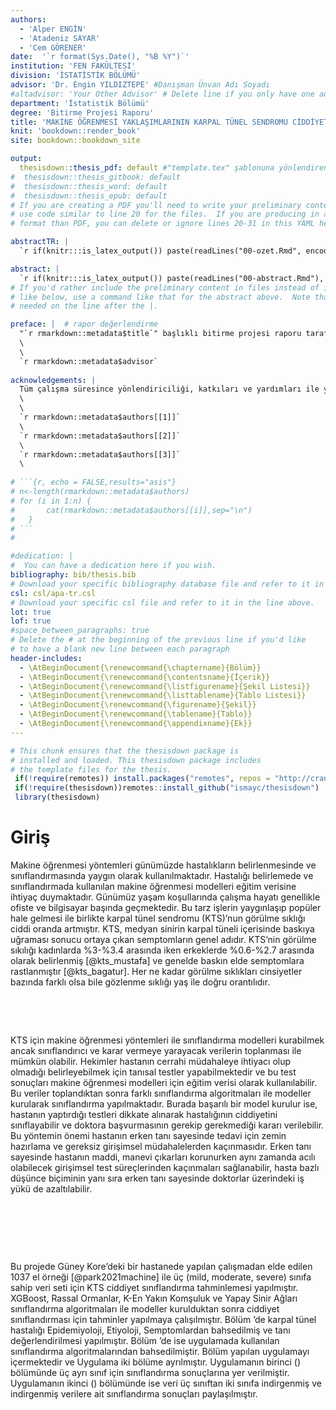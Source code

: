 ---
authors: 
  - 'Alper ENGİN'
  - 'Atadeniz SAYAR'
  - 'Cem GÖRENER'
date:  '`r format(Sys.Date(), "%B %Y")`'
institution: 'FEN FAKÜLTESİ'
division: 'İSTATİSTİK BÖLÜMÜ'
advisor: 'Dr. Engin YILDIZTEPE' #Danışman Ünvan Adı Soyadı
#altadvisor: 'Your Other Advisor' # Delete line if you only have one advisor
department: 'İstatistik Bölümü'
degree: 'Bitirme Projesi Raporu'  
title: 'MAKİNE ÖĞRENMESİ YAKLAŞIMLARININ KARPAL TÜNEL SENDROMU CİDDİYET SINIFLAMASINDA KULLANILMASI'
knit: 'bookdown::render_book'
site: bookdown::bookdown_site

output: 
  thesisdown::thesis_pdf: default #"template.tex" şablonuna yönlendiren fonksiyon
#  thesisdown::thesis_gitbook: default
#  thesisdown::thesis_word: default
#  thesisdown::thesis_epub: default
# If you are creating a PDF you'll need to write your preliminary content here or
# use code similar to line 20 for the files.  If you are producing in a different
# format than PDF, you can delete or ignore lines 20-31 in this YAML header.

abstractTR: |
  `r if(knitr:::is_latex_output()) paste(readLines("00-ozet.Rmd", encoding="UTF-8"), collapse = '\n  ')`

abstract: |
  `r if(knitr:::is_latex_output()) paste(readLines("00-abstract.Rmd"), collapse = '\n  ')`
# If you'd rather include the preliminary content in files instead of inline
# like below, use a command like that for the abstract above.  Note that a tab is 
# needed on the line after the |.

preface: |  # rapor değerlendirme
  "`r rmarkdown::metadata$title`" başlıklı bitirme projesi raporu tarafımdan okunmuş, kapsamı ve niteliği açısından bir Bitirme Projesi raporu olarak kabul edilmiştir.\
  \
  \
  `r rmarkdown::metadata$advisor`
  
acknowledgements: |
  Tüm çalışma süresince yönlendiriciliği, katkıları ve yardımları ile yanımızda olan danışmanımız `r rmarkdown::metadata$advisor` 'ye ve böyle bir çalışmayı yapmamız için bize fırsat tanıyan Dokuz Eylül Üniversitesi Fen Fakültesi İstatistik Bölümüne teşekkür ederiz.\
  \
  \
  `r rmarkdown::metadata$authors[[1]]`
  \
  `r rmarkdown::metadata$authors[[2]]`
  \
  `r rmarkdown::metadata$authors[[3]]`
  \
 
# ```{r, echo = FALSE,results="asis"}
# n<-length(rmarkdown::metadata$authors)
# for (i in 1:n) {
#       cat(rmarkdown::metadata$authors[[i]],sep="\n")
#   }
# ```
#

#dedication: |
#  You can have a dedication here if you wish. 
bibliography: bib/thesis.bib
# Download your specific bibliography database file and refer to it in the line above.
csl: csl/apa-tr.csl
# Download your specific csl file and refer to it in the line above.
lot: true
lof: true
#space_between_paragraphs: true
# Delete the # at the beginning of the previous line if you'd like
# to have a blank new line between each paragraph
header-includes:
  - \AtBeginDocument{\renewcommand{\chaptername}{Bölüm}}
  - \AtBeginDocument{\renewcommand{\contentsname}{İçerik}}
  - \AtBeginDocument{\renewcommand{\listfigurename}{Şekil Listesi}}
  - \AtBeginDocument{\renewcommand{\listtablename}{Tablo Listesi}}
  - \AtBeginDocument{\renewcommand{\figurename}{Şekil}}
  - \AtBeginDocument{\renewcommand{\tablename}{Tablo}}
  - \AtBeginDocument{\renewcommand{\appendixname}{Ek}}
---
<!--
Above is the YAML (YAML Ain't Markup Language) header that includes a lot of metadata used to produce the document.  Be careful with spacing in this header!

If you'd prefer to not include a Dedication, for example, simply delete lines 17 and 18 above or add a # before them to comment them out.  If you have other LaTeX packages you would like to include, delete the # before header-includes and list the packages after hyphens on new lines.

If you'd like to include a comment that won't be produced in your resulting file enclose it in a block like this.
-->

<!--
If you receive a duplicate label error after knitting, make sure to delete the index.Rmd file and then knit again.
-->

```{r include_packages, include = FALSE}
# This chunk ensures that the thesisdown package is
# installed and loaded. This thesisdown package includes
# the template files for the thesis.
 if(!require(remotes)) install.packages("remotes", repos = "http://cran.rstudio.com")
 if(!require(thesisdown))remotes::install_github("ismayc/thesisdown")
 library(thesisdown)

```

<!-- You'll need to include the order that you'd like Rmd files to appear in the _bookdown.yml file for PDF files and also delete the # before rmd_files: there.  You'll want to not include 00(two-hyphens)prelim.Rmd and 00-abstract.Rmd since they are handled in the YAML above differently for the PDF version.
-->

<!-- The {.unnumbered} option here means that the introduction will be "Chapter 0." You can also use {-} for no numbers
on chapters.
-->

# Giriş {.unnumbered}  

Makine öğrenmesi yöntemleri günümüzde hastalıkların belirlenmesinde ve sınıflandırmasında yaygın olarak kullanılmaktadır. Hastalığı belirlemede ve sınıflandırmada kullanılan makine öğrenmesi modelleri eğitim verisine ihtiyaç duymaktadır.  Günümüz yaşam koşullarında çalışma hayatı genellikle ofiste ve bilgisayar başında geçmektedir. Bu tarz işlerin yaygınlaşıp popüler hale gelmesi ile birlikte karpal tünel sendromu (KTS)'nun görülme sıklığı ciddi oranda artmıştır. KTS, medyan sinirin karpal tüneli içerisinde baskıya uğraması sonucu ortaya çıkan semptomların genel adıdır. KTS'nin görülme sıkılığı kadınlarda %3-%3.4 arasında iken erkeklerde %0.6-%2.7 arasında olarak belirlenmiş [@kts_mustafa] ve genelde baskın elde semptomlara rastlanmıştır [@kts_bagatur]. Her ne kadar görülme sıklıkları cinsiyetler bazında farklı olsa bile gözlenme sıklığı yaş ile doğru orantılıdır.
\  

\  

\  

KTS için makine öğrenmesi yöntemleri ile sınıflandırma modelleri kurabilmek ancak sınıflandırıcı ve karar vermeye yarayacak verilerin toplanması ile mümkün olabilir. Hekimler hastanın cerrahi müdahaleye ihtiyacı olup olmadığı belirleyebilmek için tanısal testler yapabilmektedir ve bu test sonuçları makine öğrenmesi modelleri için eğitim verisi olarak kullanılabilir. Bu veriler toplandıktan sonra farklı sınıflandırma algoritmaları ile modeller kurularak sınıflandırma yapılmaktadır. Burada başarılı bir model kurulur ise, hastanın yaptırdığı testleri dikkate alınarak hastalığının ciddiyetini sınıflayabilir ve doktora başvurmasının gerekip gerekmediği kararı verilebilir. Bu yöntemin önemi hastanın erken tanı sayesinde tedavi için zemin hazırlama ve gereksiz girişimsel müdahalelerden kaçınmasıdır. Erken tanı sayesinde hastanın maddi, manevi çıkarları korunurken aynı zamanda acılı olabilecek girişimsel test süreçlerinden kaçınmaları sağlanabilir, hasta bazlı düşünce biçiminin yanı sıra erken tanı sayesinde doktorlar üzerindeki iş yükü de azaltılabilir.  

\  

\  

\  

Bu projede Güney Kore’deki bir hastanede yapılan çalışmadan elde edilen 1037 el örneği [@park2021machine] ile üç (mild, moderate, severe) sınıfa sahip veri seti için KTS ciddiyet sınıflandırma tahminlemesi yapılmıştır. XGBoost, Rassal Ormanlar, K-En Yakın Komşuluk ve Yapay Sinir Ağları sınıflandırma algoritmaları ile modeller kurulduktan sonra ciddiyet sınıflandırması için tahminler yapılmaya çalışılmıştır. Bölüm \ref{KTSTanim}'de karpal tünel hastalığı Epidemiyoloji, Etiyoloji, Semptomlardan bahsedilmiş ve tanı değerlendirilmesi yapılmıştır. Bölüm \ref{yontem}'de ise uygulamada kullanılan sınıflandırma algoritmalarından bahsedilmiştir. Bölüm \ref{uygulama} yapılan uygulamayı içermektedir ve Uygulama iki bölüme ayrılmıştır. Uygulamanın birinci (\ref{multiclass}) bölümünde üç ayrı sınıf için sınıflandırma sonuçlarına yer verilmiştir. Uygulamanın ikinci (\ref{binary}) bölümünde ise veri üç sınıftan iki sınıfa indirgenmiş ve indirgenmiş verilere ait sınıflandırma sonuçları paylaşılmıştır.  
